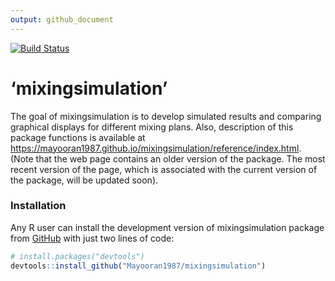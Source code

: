 ---
output: github_document
---

[![Build Status](https://travis-ci.com/Mayooran1987/mixingsimulation.svg?branch=main)](https://travis-ci.com/Mayooran1987/mixingsimulation)

<!-- <style> -->
<!-- body {text-align: justify} -->
<!-- </style> -->

# 'mixingsimulation'

The goal of mixingsimulation is to develop simulated results and comparing graphical displays for different mixing plans. Also, description of this package functions is available at <https://mayooran1987.github.io/mixingsimulation/reference/index.html>. (Note that the web page contains an older version of the package. The most recent version of the page, which is associated with the current version of the package, will be updated soon).



### Installation

Any R user can install the development version of mixingsimulation package from [GitHub](https://github.com/) with just two lines of code:

``` r
# install.packages("devtools")
devtools::install_github("Mayooran1987/mixingsimulation")
```


<!-- #### Explanation of the analytical sample preparation process for microorganisms testing -->
<!-- <center> -->
<!-- ![Figure 1](F:/Package_mixing/analytical_sample.jpg){width=80%} -->
<!-- </center> -->


<!-- The homogenisation occurs stage-by-stage in the powder-mixing process, which is illustrated in the following Figure. -->

<!-- ```{r, fig.cap="\\label{Figure 1} Explanation of the analytical sample preparation process for microorganisms testing"} -->
<!-- knitr::include_graphics("analytical_sample.pdf") -->
<!-- ``` -->

